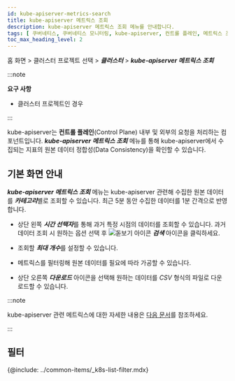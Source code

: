 ```yaml
---
id: kube-apiserver-metrics-search
title: kube-apiserver 메트릭스 조회
description: kube-apiserver 메트릭스 조회 메뉴를 안내합니다.
tags: [ 쿠버네티스, 쿠버네티스 모니터링, kube-apiserver, 컨트롤 플레인, 메트릭스 조회 ]
toc_max_heading_level: 2
---
```


홈 화면 > 클러스터 프로젝트 선택 > ***클러스터*** > ***kube-apiserver 메트릭스 조회***

:::note 

**요구 사항**

* 클러스터 프로젝트인 경우

:::

kube-apiserver는 **컨트롤 플레인**(Control Plane) 내부 및 외부의 요청을 처리하는 컴포넌트입니다. ***kube-apiserver 메트릭스 조회*** 메뉴를 통해 kube-apiserver에서 수집되는 지표의 원본 데이터 정합성(Data Consistency)을 확인할 수 있습니다. 

## 기본 화면 안내 

<!-- >

<ImgLang img='-' desc='kube-apiserver 메트릭스 조회' />

-->

***kube-apiserver 메트릭스 조회*** 메뉴는 kube-apiserver 관련해 수집한 원본 데이터를 ***카테고리***별로 조회할 수 있습니다. 최근 5분 동안 수집한 데이터를 1분 간격으로 반영합니다.

* 상단 왼쪽 ***시간 선택자***를 통해 과거 특정 시점의 데이터를 조회할 수 있습니다. 과거 데이터 조회 시 원하는 옵션 선택 후 ![돋보기 아이콘](/img/ic-search-on-press.svg) ***검색*** 아이콘을 클릭하세요.

* 조회할 ***최대 개수***를 설정할 수 있습니다. 

* 메트릭스를 필터링해 원본 데이터를 필요에 따라 가공할 수 있습니다. 

* 상단 오른쪽 ***다운로드*** 아이콘을 선택해 원하는 데이터를 *CSV* 형식의 파일로 다운로드할 수 있습니다.

:::note 

kube-apiserver 관련 메트릭스에 대한 자세한 내용은 [다음 문서](kube-apiserver-dashboard#kube-apiserever-metric)를 참조하세요. 

:::


## 필터 

{@include: ../common-items/_k8s-list-filter.mdx}
